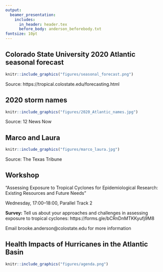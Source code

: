 ```yaml
---
output:
  beamer_presentation:
    includes:
      in_header: header.tex
      before_body: anderson_beforebody.txt
fontsize: 10pt
---
```


## Colorado State University 2020 Atlantic seasonal forecast

```r
knitr::include_graphics("figures/seasonal_forecast.png")
```

\footnotesize Source: https://tropical.colostate.edu/forecasting.html



## 2020 storm names

```r
knitr::include_graphics("figures/2020_Atlantic_names.jpg")
```

\footnotesize Source: 12 News Now


## Marco and Laura

```r
knitr::include_graphics("figures/marco_laura.jpg")
```

\footnotesize Source: The Texas Tribune

## Workshop

"Assessing Exposure to Tropical Cyclones for Epidemiological Research: Existing Resources and Future Needs"

Wednesday, 17:00--18:00, Parallel Track 2

**Survey:** Tell us about your approaches and challenges in assessing exposure to 
tropical cyclones: https://forms.gle/bCRnDnMTKKyufj9M8

Email brooke.anderson@colostate.edu for more information

## Health Impacts of Hurricanes in the Atlantic Basin

```r
knitr::include_graphics("figures/agenda.png")
```
